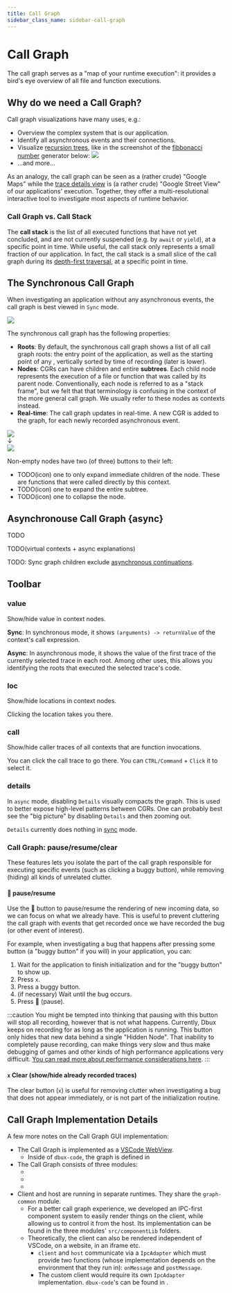 ```yaml
---
title: Call Graph
sidebar_class_name: sidebar-call-graph
---
```


# Call Graph <DarkLightImg src="tree.svg" width={56} />


<TOC toc={toc} />

The call graph serves as a "map of your runtime execution": it provides a bird's eye overview of all file and function executions.

<!-- TODO: add new `Background: Asynchronous JavaScript` chapter somewhere  -->
<!--        incl.: ### Asynchronous Continuation -->
<!-- TODO: more call graph explanations -->
<!-- TODO: merge with terminology: call-graph -->


## Why do we need a Call Graph?

Call graph visualizations have many uses, e.g.:

* Overview the complex system that is our application.
* Identify all <Term term="asynchronous event">asynchronous events</Term> and their connections.
* Visualize [recursion trees](https://www.google.com/search?q=recursion+trees), like in the screenshot of the [fibbonacci number](https://www.google.com/search?q=fibonacci+algorithm) generator below:
  <Img screen src="call-graph-fib-1.png" maxWidth={600} />
* ...and more...

As an analogy, the call graph can be seen as a (rather crude) "Google Maps" while the [trace details view](#trace-details) is (a rather crude) "Google Street View" of our applications' execution. Together, they offer a multi-resolutional interactive tool to investigate most aspects of runtime behavior.


### Call Graph vs. Call Stack

The **call stack** is the list of all executed functions that have not yet concluded, and are not currently suspended (e.g. by `await` or `yield`), at a specific point in time. While useful, the call stack only represents a small fraction of our application. In fact, the call stack is a small slice of the call graph during its [depth-first traversal](https://en.wikipedia.org/wiki/Depth-first_search), at a specific point in time.


## The Synchronous Call Graph

When investigating an application without any <Term term="asynchronous event">asynchronous events</Term>, the call graph is best viewed in `Sync` mode.

<Img screen src="dbux-all-longest-word.png" />

The synchronous call graph has the following properties:

* **Roots**: By default, the synchronous call graph shows a list of all <Term term="CGR">call graph roots</Term>: the entry point of the application, as well as the starting point of any <Term term="asynchronous event" />, vertically sorted by time of recording (later is lower).
* **Nodes**: <Term term="CGR">CGRs</Term> can have children and entire **subtrees**. Each child node represents the execution of a file or function that was called by its parent node. Conventionally, each node is referred to as a "stack frame", but we felt that that terminology is confusing in the context of the more general call graph. We usually refer to these nodes as <Term term="context">contexts</Term> instead.
* **Real-time**: The call graph updates in real-time. A new <Term term="CGR">CGR</Term> is added to the graph, for each newly recorded asynchronous event.



<div className="flex flex-col flex-center font-size-3">
  <Img screen src="call_graph_1_one_root.png" maxWidth={300} />
  <div className="">&darr;</div>
  <Img screen src="call_graph_2_expanded.png" maxWidth={400} />
</div>

Non-empty nodes have two (of three) buttons to their left:

* TODO(icon) one to only expand immediate children of the node. These are functions that were called directly by this context.
* TODO(icon) one to expand the entire subtree.
* TODO(icon) one to collapse the node.

<!-- TODO(explain call graph behavior of (different types of) modules) -->


## Asynchronouse Call Graph {async}

TODO

TODO(virtual contexts + async explanations)

TODO: Sync graph children exclude [asynchronous continuations](#asynchronous-continuation).




## Toolbar


### value

Show/hide value in context nodes.

**Sync**: In synchronous mode, it shows `(arguments) -> returnValue` of the context's call expression.

**Async**: In asynchronous mode, it shows the value of the first trace of the currently selected trace in each root. Among other uses, this allows you identifying the roots that executed the selected trace's code.



### loc

Show/hide locations in context nodes.

Clicking the location takes you there.

### call

Show/hide caller traces of all contexts that are function invocations.

You can click the call trace to go there. You can `CTRL/Command` + `Click` it to select it.

### details

In `async` mode, disabling `Details` visually compacts the graph. This is used to better expose high-level patterns between <Term term="CGR">CGRs</Term>. One can probably best see the "big picture" by disabling `Details` and then zooming out.

`Details` currently does nothing in [sync](#sync-call-graph) mode.



### Call Graph: pause/resume/clear

These features lets you isolate the part of the call graph responsible for executing specific events (such as clicking a buggy button), while removing (hiding) all kinds of unrelated clutter.

#### <span className="color-red">🔴</span> pause/resume

Use the 🔴 button to pause/resume the rendering of new incoming data, so we can focus on what we already have.
This is useful to prevent cluttering the call graph with events that get recorded once we have recorded the bug (or other event of interest).

For example, when investigating a bug that happens after pressing some button (a "buggy button" if you will) in your application, you can:

1. Wait for the application to finish initialization and for the "buggy button" to show up.
2. Press `x`.
3. Press a buggy button.
4. (if necessary) Wait until the bug occurs.
5. Press 🔴 (pause).


:::caution
You might be tempted into thinking that pausing with this button will stop all recording, however that is not what happens. Currently, Dbux keeps on recording for as long as the application is running. This button only hides that new data behind a single "Hidden Node". That inability to completely pause recording, can make things very slow and thus make debugging of games and other kinds of high performance applications very difficult. [You can read more about performance considerations here](https://github.com/Domiii/dbux/tree/master/#performance).
:::


#### `x` Clear (show/hide already recorded traces)

The clear button (`x`) is useful for removing clutter when investigating a bug that does not appear immediately, or is not part of the initialization routine.



## Call Graph Implementation Details

A few more notes on the Call Graph GUI implementation:

* The Call Graph is implemented as a [VSCode WebView](https://code.visualstudio.com/api/extension-guides/webview).
  * Inside of `dbux-code`, the graph is defined in <CodeLink path="dbux-code/src/webViews/graphWebView.js" />
* The Call Graph consists of three modules:
  * <CodeLink path="dbux-graph-common" />
  * <CodeLink path="dbux-graph-client" />
  * <CodeLink path="dbux-graph-host" />
* Client and host are running in separate runtimes. They share the `graph-common` module.
  * For a better call graph experience, we developed an IPC-first component system to easily render things on the client, while allowing us to control it from the host. Its implementation can be found in the three modules' `src/componentLib` folders.
  * Theoretically, the client can also be rendered independent of VSCode, on a website, in an iframe etc.
    * `client` and `host` communicate via a `IpcAdapter` which must provide two functions (whose implementation depends on the environment that they run in): `onMessage` and `postMessage`.
    * The custom client would require its own `IpcAdapter` implementation. `dbux-code`'s can be found in <CodeLink path="dbux-code/src/codeUtil/WebviewWrapper.js" />.
